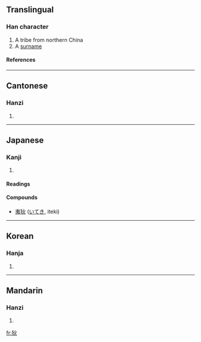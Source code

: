 ==Translingual==
===Han character===
{{Han char|rn=94|rad=犬|as=04|sn=7|four=4928<sub>0</sub>|canj=大竹火 (KHF)}}
# A tribe from northern China
# A [[surname]]
====References====
{{Han ref|kx=0707.240|dkj=20290|dj=1120.060|hdz=21337.010|uh=72C4|ud=29380|bh=A866|bd=43110}}

----

==Cantonese==
===Hanzi===
{{yue-hanzi|jyut=|y=dik6}}
# {{defn|Cantonese}}

----
==Japanese==
===Kanji===
{{ja-kanji|grade=|rs=犬04}}
# {{defn|Japanese}} 
====Readings====
{{ja-readings|on=[[てき]] (teki)|kun=[[えびす]] (ebisu)}}
====Compounds====
*[[夷狄]] ([[いてき]], iteki)
----
==Korean==
===Hanja===
{{ko-hanja|hangeul=적|eumhun=|rv=jeok|mr=chŏk|y=cek}}
# {{defn|Korean}}

----
==Mandarin==
===Hanzi===
{{cmn-hanzi|pin=[[dí]] (di2), [[tì]] (ti4)|wg=ti<sup>2</sup>, t'i<sup>4</sup>}}
# {{defn|Mandarin}}

[[fr:狄]]